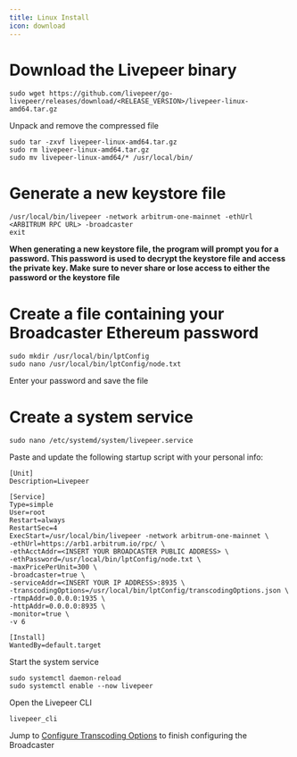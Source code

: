 ```yaml
---
title: Linux Install
icon: download
---
```


# Download the Livepeer binary
```
sudo wget https://github.com/livepeer/go-livepeer/releases/download/<RELEASE_VERSION>/livepeer-linux-amd64.tar.gz
```
Unpack and remove the compressed file
```
sudo tar -zxvf livepeer-linux-amd64.tar.gz
sudo rm livepeer-linux-amd64.tar.gz
sudo mv livepeer-linux-amd64/* /usr/local/bin/
```
# Generate a new keystore file
```
/usr/local/bin/livepeer -network arbitrum-one-mainnet -ethUrl <ARBITRUM RPC URL> -broadcaster
exit
```
**When generating a new keystore file, the program will prompt you for a password. This password is used to decrypt the keystore file and access the private key. Make sure to never share or lose access to either the password or the keystore file**


#  Create a file containing your Broadcaster Ethereum password
```
sudo mkdir /usr/local/bin/lptConfig
sudo nano /usr/local/bin/lptConfig/node.txt
```
Enter your password and save the file

#  Create a system service

```
sudo nano /etc/systemd/system/livepeer.service
```
Paste and update the following startup script with your personal info:

```
[Unit]
Description=Livepeer

[Service]
Type=simple
User=root
Restart=always
RestartSec=4
ExecStart=/usr/local/bin/livepeer -network arbitrum-one-mainnet \
-ethUrl=https://arb1.arbitrum.io/rpc/ \
-ethAcctAddr=<INSERT YOUR BROADCASTER PUBLIC ADDRESS> \
-ethPassword=/usr/local/bin/lptConfig/node.txt \
-maxPricePerUnit=300 \
-broadcaster=true \
-serviceAddr=<INSERT YOUR IP ADDRESS>:8935 \
-transcodingOptions=/usr/local/bin/lptConfig/transcodingOptions.json \
-rtmpAddr=0.0.0.0:1935 \
-httpAddr=0.0.0.0:8935 \
-monitor=true \
-v 6 

[Install]
WantedBy=default.target
```

Start the system service

```
sudo systemctl daemon-reload
sudo systemctl enable --now livepeer
```

Open the Livepeer CLI

```
livepeer_cli
```

Jump to [Configure Transcoding Options](/broadcasters/guides/transcoding-options) to finish configuring the Broadcaster